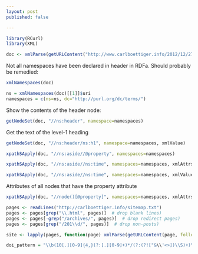 ```yaml
---
layout: post
published: false

---
```



```r
library(RCurl)
library(XML)
```


```r
doc <- xmlParse(getURLContent("http://www.carlboettiger.info/2012/12/27/notes.html"))
```

Not all namespaces have been declared in header in RDFa. Should probably be remedied:
```r
xmlNamespaces(doc)
```


```r
ns = xmlNamespaces(doc)[[1]]$uri
namespaces = c(ns=ns, dc="http://purl.org/dc/terms/")
```

Show the contents of the header node:

```r
getNodeSet(doc, "//ns:header", namespace=namespaces)
```


Get the text of the level-1 heading

```r
getNodeSet(doc, "//ns:header/ns:h1", namespace=namespaces, xmlValue)
```


```r
xpathSApply(doc, "//ns:aside//@property", namespaces=namespaces)
```


```r
xpathSApply(doc, "//ns:aside//ns:time", namespaces=namespaces, xmlAttrs)
```

```r
xpathSApply(doc, "//ns:aside//ns:time", namespaces=namespaces, xmlValue)
```


Attributes of all nodes that have the property attribute
```r
xpathSApply(doc, "//node()[@property]", namespaces=namespaces, xmlAttrs)
```




```r
pages <- readLines("http://carlboettiger.info/sitemap.txt")
pages <- pages[grep("\\.html", pages)]  # drop blank lines)
pages <- pages[-grep("/archives/", pages)]  # drop redirect pages)
pages <- pages[grep("/201\\d/", pages)]  # drop non-posts)
```

```r
site <- lapply(pages, function(page) xmlParse(getURLContent(page, followlocation=TRUE)))
```


```r
doi_pattern = "\\b(10[.][0-9]{4,}(?:[.][0-9]+)*/(?:(?!["&\\'<>])\\S)+)\\b"
```

